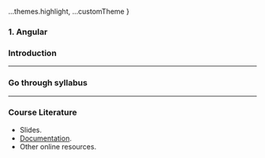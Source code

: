 
  ...themes.highlight,
  ...customTheme
}

### 1. Angular
### Introduction


---
### Go through syllabus


---
### Course Literature
* Slides.
* <a href="https://angular.io/docs" target="_blank">Documentation</a>.
* Other online resources.
